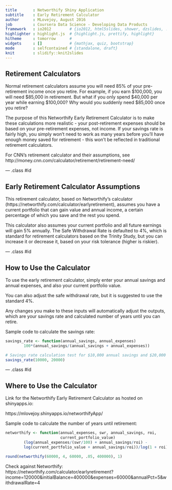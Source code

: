 ```yaml
---
title       : Networthify Shiny Application
subtitle    : Early Retirement Calculator
author      : MLovejoy, August 2016
job         : Coursera Data Science - Developing Data Products
framework   : io2012        # {io2012, html5slides, shower, dzslides, ...}
highlighter : highlight.js  # {highlight.js, prettify, highlight}
hitheme     : tomorrow      # 
widgets     : []            # {mathjax, quiz, bootstrap}
mode        : selfcontained # {standalone, draft}
knit        : slidify::knit2slides
---
```


## Retirement Calculators

Normal retirement calculators assume you will need 85% of your pre-retirement income once you retire. For example, if you earn $100,000, you will need $85,000 in retirement. But what if you only spend $40,000 per year while earning $100,000? Why would you suddenly need $85,000 once you retire?

The purpose of this Networthify Early Retirement Calculator is to make these calculations more realistic - your post-retirement expenses should be based on your pre-retirement expenses, not income. If your savings rate is fairly high, you simply won't need to work as many years before you'll have enough money saved for retirement - this won't be reflected in traditional retirement calculators.

For CNN's retirement calculator and their assumptions, see http://money.cnn.com/calculator/retirement/retirement-need/

--- .class #id 

## Early Retirement Calculator Assumptions

This retirement calculator, based on Networthify's calculator (https://networthify.com/calculator/earlyretirement), assumes you have a current portfolio that can gain value and annual income, a certain percentage of which you save and the rest you spend.

This calculator also assumes your current portfolio and all future earnings will gain 5% annually. The Safe Withdrawal Rate is defaulted to 4%, which is standard for retirement calculators based on the Trinity Study, but you can increase it or decrease it, based on your risk tolerance (higher is riskier).

--- .class #id 

## How to Use the Calculator

To use the early retirement calculator, simply enter your annual savings and annual expenses, and also your current portfolio value.

You can also adjust the safe withdrawal rate, but it is suggested to use the standard 4%.

Any changes you make to these inputs will automatically adjust the outputs, which are your savings rate and calculated number of years until you can retire.

Sample code to calculate the savings rate:

```r
savings_rate <- function(annual_savings, annual_expenses) 
        100*(annual_savings/(annual_savings + annual_expenses))

# Savings rate calculation test for $10,000 annual savings and $20,000 annual expenses
savings_rate(10000, 20000)
```

--- .class #id 

## Where to Use the Calculator

Link for the Networthify Early Retirement Calculator as hosted on shinyapps.io:

https://mlovejoy.shinyapps.io/networthifyApp/

Sample code to calculate the number of years until retirement:

```r
networthify <- function(annual_expenses, swr, annual_savings, roi, 
                        current_portfolio_value) 
        (log(annual_expenses/(swr/100) + annual_savings/roi) - 
        log(current_portfolio_value + annual_savings/roi))/log(1 + roi)

round(networthify(60000, 4, 60000, .05, 400000), 1)
```
Check against Networthify: https://networthify.com/calculator/earlyretirement?income=120000&initialBalance=400000&expenses=60000&annualPct=5&withdrawalRate=4
